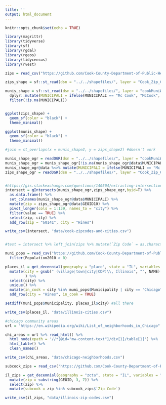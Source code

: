 ```yaml
---
title: ''
output: html_document
---
```


```r
knitr::opts_chunk$set(echo = TRUE)

library(magrittr)
library(tidyverse)
library(sf)
library(rgdal)
library(rgeos)
library(tidycensus)
library(rvest)

```

```r

zips = read_csv("https://github.com/Cook-County-Department-of-Public-Health/ccdph-data-sets/blob/main/Suburban%20Cook%20Zip%20Codes.csv?raw=TRUE")

zips_shape = sf::st_read(dsn = "../../shapefiles/", layer = "Cook_Zip_Codes") 

munis_shape = sf::st_read(dsn = "../../shapefiles/", layer = "cookMuniWGS84") %>%
  dplyr::mutate(MUNICIPALI = ifelse(MUNICIPALI == "Mc Cook", "McCook", MUNICIPALI)) %>%
  filter(!is.na(MUNICIPALI))


ggplot(zips_shape) +
  geom_sf(color = "black") +
  theme_minimal()

ggplot(munis_shape) +
  geom_sf(color = "black") +
  theme_minimal()

#join = st_overlaps(x = munis_shape2, y = zips_shape2) #doesn't work

munis_shape_ogr = readOGR(dsn = "../../shapefiles/", layer = "cookMuniWGS84")
munis_shape_ogr = munis_shape_ogr[!is.na(munis_shape_ogr@data$MUNICIPALI),]
munis_shape_ogr@data %<>% mutate(MUNICIPALI = ifelse(MUNICIPALI == "Mc Cook", "McCook", MUNICIPALI))
zips_shape_ogr = readOGR(dsn = "../../shapefiles/", layer = "Cook_Zip_Codes")


#https://gis.stackexchange.com/questions/140504/extracting-intersection-areas-in-r
intersect = gIntersects(munis_shape_ogr,zips_shape_ogr,byid=T) %>%
  as.data.frame() %>%
  set_colnames(munis_shape_ogr@data$MUNICIPALI) %>%
  mutate(zip = zips_shape_ogr@data$GEOID10) %>%
  pivot_longer(cols = 1:139, names_to = "city") %>%
  filter(value == TRUE) %>%
  select(zip, city) %>%
  add_row(zip = "60141", city = "Hines")

write_csv(intersect, "data/cook-zipcodes-and-cities.csv")


#test = intersect %>% left_join(zips %>% mutate(`Zip Code` = as.character(`Zip Code`)), by = c("zip" = "Zip Code")) #all "primary city" from Kelley's list are in the intersect list for given zip
```

```r
muni_pops = read_csv("https://github.com/Cook-County-Department-of-Public-Health/ccdph-data-sets/blob/main/Municipality%20Populations.csv?raw=TRUE") %>%
  filter(Population2010 > 0)

places_il = get_decennial(geography = "place", state = "IL", variables = "P001001") %>%
  mutate(city = gsub(" (village|town|city|CDP)\\, Illinois", "", NAME)
         ) %>%
  select(city) %>%
  unique() %>%
  mutate(in_cook = city %in% muni_pops$Municipality | city == "Chicago") %>%
  add_row(city = "Hines", in_cook = TRUE)

setdiff(muni_pops$Municipality, places_il$city) #all there

write_csv(places_il, "data/illinois-cities.csv")

```

```r
#chicago community areas
url = "https://en.wikipedia.org/wiki/List_of_neighborhoods_in_Chicago"

chi_areas = url %>% read_html() %>%
  html_node(xpath = '//*[@id="mw-content-text"]/div[1]/table[1]') %>%
  html_table() %>%
  clean_names()

write_csv(chi_areas, "data/chicago-neighborhoods.csv")

```

```r

subcook_zips = read_csv("https://github.com/Cook-County-Department-of-Public-Health/ccdph-data-sets/blob/main/Suburban%20Cook%20Zip%20Codes.csv?raw=TRUE")

il_zips = get_decennial(geography = "zcta", state = "IL", variables = "P001001") %>%
  mutate(zip = substring(GEOID, 3, 7)) %>%
  select(zip) %>%
  mutate(subcook = zip %in% subcook_zips$`Zip Code`)

write_csv(il_zips, "data/illinois-zip-codes.csv")

```


